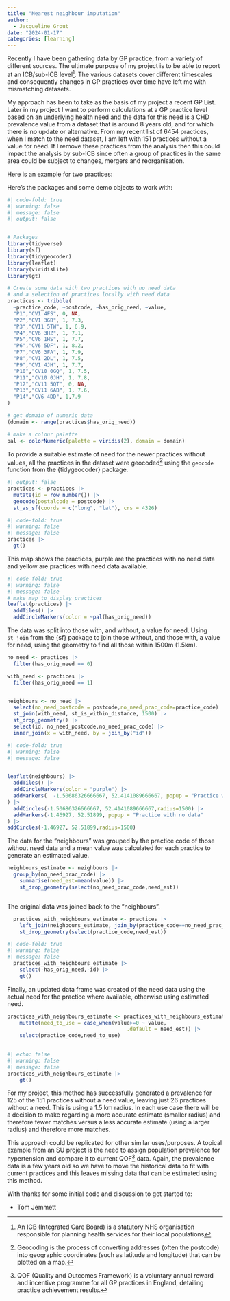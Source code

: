 ```yaml
---
title: "Nearest neighbour imputation"
author:
  - Jacqueline Grout
date: "2024-01-17"
categories: [learning]
---
```


Recently I have been gathering data by GP practice, from a variety of different sources. The ultimate purpose of my project is to be able to report at an ICB/sub-ICB level[^1]. The various datasets cover different timescales and consequently changes in GP practices over time have left me with mismatching datasets.

[^1]: An ICB (Integrated Care Board) is a statutory NHS organisation responsible for planning health services for their local populations

My approach has been to take as the basis of my project a recent GP List. Later in my project I want to perform calculations at a GP practice level based on an underlying health need and the data for this need is a CHD prevalence value from a dataset that is around 8 years old, and for which there is no update or alternative. From my recent list of 6454 practices, when I match to the need dataset, I am left with 151 practices without a value for need. If I remove these practices from the analysis then this could impact the analysis by sub-ICB since often a group of practices in the same area could be subject to changes, mergers and reorganisation.

Here is an example for two practices:

Here's the packages and some demo objects to work with:

```r
#| code-fold: true
#| warning: false
#| message: false
#| output: false


# Packages
library(tidyverse)
library(sf)
library(tidygeocoder)
library(leaflet)
library(viridisLite)
library(gt)

# Create some data with two practices with no need data 
# and a selection of practices locally with need data
practices <- tribble(
  ~practice_code, ~postcode, ~has_orig_need, ~value,
  "P1","CV1 4FS", 0, NA,
  "P2","CV1 3GB", 1, 7.3,
  "P3","CV11 5TW", 1, 6.9,
  "P4","CV6 3HZ", 1, 7.1,
  "P5","CV6 1HS", 1, 7.7,
  "P6","CV6 5DF", 1, 8.2,
  "P7","CV6 3FA", 1, 7.9,
  "P8","CV1 2DL", 1, 7.5,
  "P9","CV1 4JH", 1, 7.7,
  "P10","CV10 0GQ", 1, 7.5,
  "P11","CV10 0JH", 1, 7.8,
  "P12","CV11 5QT", 0, NA,
  "P13","CV11 6AB", 1, 7.6,
  "P14","CV6 4DD", 1,7.9
) 

# get domain of numeric data
(domain <- range(practices$has_orig_need))

# make a colour palette
pal <- colorNumeric(palette = viridis(2), domain = domain)

```

To provide a suitable estimate of need for the newer practices without values, all the practices in the dataset were geocoded[^2] using the `geocode` function from the {tidygeocoder} package.

[^2]: Geocoding is the process of converting addresses (often the postcode) into geographic coordinates (such as latitude and longitude) that can be plotted on a map.

```r
#| output: false
practices <- practices |>
  mutate(id = row_number()) |>
  geocode(postalcode = postcode) |>
  st_as_sf(coords = c("long", "lat"), crs = 4326)


```

```r
#| code-fold: true
#| warning: false
#| message: false
practices |>
  gt()
```

This map shows the practices, purple are the practices with no need data and yellow are practices with need data available.

```r
#| code-fold: true
#| warning: false
#| message: false
# make map to display practices
leaflet(practices) |> 
  addTiles() |>
  addCircleMarkers(color = ~pal(has_orig_need)) 

```

The data was split into those with, and without, a value for need. Using `st_join` from the {sf} package to join those without, and those with, a value for need, using the geometry to find all those within 1500m (1.5km).

```r

no_need <- practices |>
  filter(has_orig_need == 0)

with_need <- practices |>
  filter(has_orig_need == 1)


neighbours <- no_need |>
  select(no_need_postcode = postcode,no_need_prac_code=practice_code) |>
  st_join(with_need, st_is_within_distance, 1500) |>
  st_drop_geometry() |>
  select(id, no_need_postcode,no_need_prac_code) |>
  inner_join(x = with_need, by = join_by("id")) 


```

```r
#| code-fold: true
#| warning: false
#| message: false


leaflet(neighbours) |> 
  addTiles() |>
  addCircleMarkers(color = "purple") |>
  addMarkers(  -1.50686326666667, 52.4141089666667, popup = "Practice with no data"
) |>
  addCircles(-1.50686326666667, 52.4141089666667,radius=1500) |>
  addMarkers(-1.46927, 52.51899, popup = "Practice with no data"
) |>
addCircles(-1.46927, 52.51899,radius=1500)
```

The data for the "neighbours" was grouped by the practice code of those without need data and a mean value was calculated for each practice to generate an estimated value.

```r

neighbours_estimate <- neighbours |>
  group_by(no_need_prac_code) |>
    summarise(need_est=mean(value)) |>
    st_drop_geometry(select(no_need_prac_code,need_est)) 



```

The original data was joined back to the "neighbours".

```r

  practices_with_neighbours_estimate <- practices |>
    left_join(neighbours_estimate, join_by(practice_code==no_need_prac_code))  |>
    st_drop_geometry(select(practice_code,need_est))
```

```r
#| code-fold: true
#| warning: false
#| message: false
  practices_with_neighbours_estimate |>
    select(-has_orig_need,-id) |>
    gt()

```

Finally, an updated data frame was created of the need data using the actual need for the practice where available, otherwise using estimated need.

```r

practices_with_neighbours_estimate <- practices_with_neighbours_estimate |>
    mutate(need_to_use = case_when(value>=0 ~ value,
                                       .default = need_est)) |>
    select(practice_code,need_to_use) 
  
```

```r
#| echo: false
#| warning: false
#| message: false
practices_with_neighbours_estimate |>
    gt()
```

For my project, this method has successfully generated a prevalence for 125 of the 151 practices without a need value, leaving just 26 practices without a need. This is using a 1.5 km radius. In each use case there will be a decision to make regarding a more accurate estimate (smaller radius) and therefore fewer matches versus a less accurate estimate (using a larger radius) and therefore more matches.

This approach could be replicated for other similar uses/purposes. A topical example from an SU project is the need to assign population prevalence for hypertension and compare it to current QOF[^3] data. Again, the prevalence data is a few years old so we have to move the historical data to fit with current practices and this leaves missing data that can be estimated using this method.

With thanks for some initial code and discussion to get started to:

-   Tom Jemmett

[^3]: QOF (Quality and Outcomes Framework) is a voluntary annual reward and incentive programme for all GP practices in England, detailing practice achievement results. 
